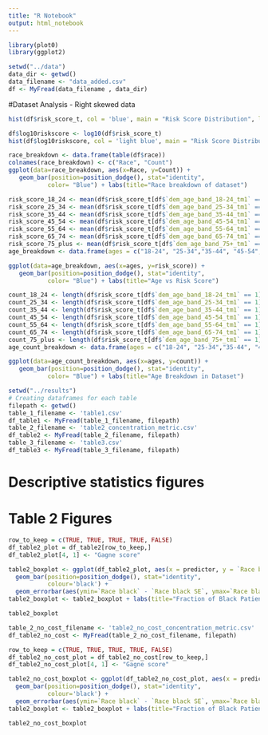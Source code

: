 ```yaml
---
title: "R Notebook"
output: html_notebook
---
```

```r
library(plot0)
library(ggplot2)
```

```r
setwd("../data")
data_dir <- getwd()
data_filename <- "data_added.csv"
df <- MyFread(data_filename , data_dir)
```

#Dataset Analysis - Right skewed data
```r
hist(df$risk_score_t, col = 'blue', main = "Risk Score Distribution", lwd = 2, xlab = "Risk Scores")
```

```r
df$log10riskscore <- log10(df$risk_score_t)
hist(df$log10riskscore, col = 'light blue', main = "Risk Score Distribution Normalized", lwd = 2, xlab = "Risk Scores (Base 10)")
```

```r
race_breakdown <- data.frame(table(df$race))
colnames(race_breakdown) <- c("Race", "Count")
ggplot(data=race_breakdown, aes(x=Race, y=Count)) +
   geom_bar(position=position_dodge(), stat="identity",
           color= "Blue") + labs(title="Race breakdown of dataset")
```


```r
risk_score_18_24 <- mean(df$risk_score_t[df$`dem_age_band_18-24_tm1` == 1])
risk_score_25_34 <- mean(df$risk_score_t[df$`dem_age_band_25-34_tm1` == 1])
risk_score_35_44 <- mean(df$risk_score_t[df$`dem_age_band_35-44_tm1` == 1])
risk_score_45_54 <- mean(df$risk_score_t[df$`dem_age_band_45-54_tm1` == 1])
risk_score_55_64 <- mean(df$risk_score_t[df$`dem_age_band_55-64_tm1` == 1])
risk_score_65_74 <- mean(df$risk_score_t[df$`dem_age_band_65-74_tm1` == 1])
risk_score_75_plus <- mean(df$risk_score_t[df$`dem_age_band_75+_tm1` == 1])
age_breakdown <- data.frame(ages = c("18-24", "25-34","35-44", "45-54", "55-64", "65-74", "75+"), risk_score = c(risk_score_18_24, risk_score_25_34, risk_score_35_44, risk_score_45_54, risk_score_55_64, risk_score_65_74, risk_score_75_plus))
```

```r
ggplot(data=age_breakdown, aes(x=ages, y=risk_score)) +
   geom_bar(position=position_dodge(), stat="identity",
           color= "Blue") + labs(title="Age vs Risk Score")
```
```r
count_18_24 <- length(df$risk_score_t[df$`dem_age_band_18-24_tm1` == 1])
count_25_34 <- length(df$risk_score_t[df$`dem_age_band_25-34_tm1` == 1])
count_35_44 <- length(df$risk_score_t[df$`dem_age_band_35-44_tm1` == 1])
count_45_54 <- length(df$risk_score_t[df$`dem_age_band_45-54_tm1` == 1])
count_55_64 <- length(df$risk_score_t[df$`dem_age_band_55-64_tm1` == 1])
count_65_74 <- length(df$risk_score_t[df$`dem_age_band_65-74_tm1` == 1])
count_75_plus <- length(df$risk_score_t[df$`dem_age_band_75+_tm1` == 1])
age_count_breakdown <- data.frame(ages = c("18-24", "25-34","35-44", "45-54", "55-64", "65-74", "75+"), count = c(count_18_24, count_25_34, count_35_44, count_45_54, count_55_64, count_65_74, count_75_plus))
```

```r
ggplot(data=age_count_breakdown, aes(x=ages, y=count)) +
   geom_bar(position=position_dodge(), stat="identity",
           color= "Blue") + labs(title="Age Breakdown in Dataset")
```

```r
setwd("../results")
# Creating dataframes for each table
filepath <- getwd()
table_1_filename <- 'table1.csv'
df_table1 <- MyFread(table_1_filename, filepath)
table_2_filename <- 'table2_concentration_metric.csv'
df_table2 <- MyFread(table_2_filename, filepath)
table_3_filename <- 'table3.csv'
df_table3 <- MyFread(table_3_filename, filepath)
```
# Descriptive statistics figures

# Table 2 Figures
```r
row_to_keep = c(TRUE, TRUE, TRUE, TRUE, FALSE)
df_table2_plot = df_table2[row_to_keep,]
df_table2_plot[4, 1] <- "Gagne score"
```

```r
table2_boxplot <- ggplot(df_table2_plot, aes(x = predictor, y = `Race black`, fill=predictor)) +
  geom_bar(position=position_dodge(), stat="identity",
           colour='black') +
  geom_errorbar(aes(ymin=`Race black` - `Race black SE`, ymax=`Race black` + `Race black SE`), width=.2)
table2_boxplot <- table2_boxplot + labs(title="Fraction of Black Patients in the group with the highest risk by predictor")
```


```r
table2_boxplot
```
```r
table_2_no_cost_filename <- 'table2_no_cost_concentration_metric.csv'
df_table2_no_cost <- MyFread(table_2_no_cost_filename, filepath)
```

```r
row_to_keep = c(TRUE, TRUE, TRUE, TRUE, FALSE)
df_table2_no_cost_plot = df_table2_no_cost[row_to_keep,]
df_table2_no_cost_plot[4, 1] <- "Gagne score"
```

```r
table2_no_cost_boxplot <- ggplot(df_table2_no_cost_plot, aes(x = predictor, y = `Race black`, fill=predictor)) +
  geom_bar(position=position_dodge(), stat="identity",
           colour='black') +
  geom_errorbar(aes(ymin=`Race black` - `Race black SE`, ymax=`Race black` + `Race black SE`), width=.2)
table2_boxplot <- table2_boxplot + labs(title="Fraction of Black Patients (DROPPED COSTS)")
```

```r
table2_no_cost_boxplot
```

